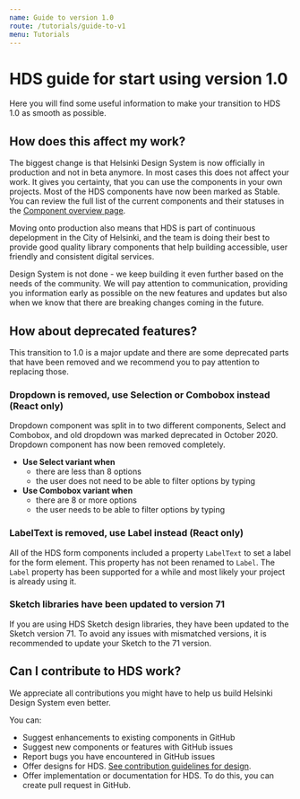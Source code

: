 ```yaml
---
name: Guide to version 1.0
route: /tutorials/guide-to-v1
menu: Tutorials
---
```



# HDS guide for start using version 1.0

<LargeParagraph>
    Here you will find some useful information to make your transition to HDS 1.0 as smooth as possible.
</LargeParagraph>

## How does this affect my work?
The biggest change is that Helsinki Design System is now officially in production and not in beta anymore. In most cases this does not affect your work. It gives you certainty, that you can use the components in your own projects. Most of the HDS components have now been marked as Stable. You can review the full list of the current components and their statuses in the [Component overview page](/components).


Moving onto production also means that HDS is part of continuous depelopment in the City of Helsinki, and the team is doing their best to provide good quality library components that help building accessible, user friendly and consistent digital services.


Design System is not done - we keep building it even further based on the needs of the community. We will pay attention to communication, providing you information early as possible on the new features and updates but also when we know that there are breaking changes coming in the future.

## How about deprecated features?
This transition to 1.0 is a major update and there are some deprecated parts that have been removed and we recommend you to pay attention to replacing those.

### Dropdown is removed, use Selection or Combobox instead (React only)
Dropdown component was split in to two different components, Select and Combobox, and old dropdown was marked deprecated in October 2020.
Dropdown component has now been removed completely. 

- **Use Select variant when**
  - there are less than 8 options
  - the user does not need to be able to filter options by typing
- **Use Combobox variant when**
  - there are 8 or more options
  - the user needs to be able to filter options by typing

### LabelText is removed, use Label instead (React only)
All of the HDS form components included a property `LabelText` to set a label for the form element. This property has not been renamed to `Label`. The `Label` property has been supported for a while and most likely your project is already using it.

### Sketch libraries have been updated to version 71
If you are using HDS Sketch design libraries, they have been updated to the Sketch version 71. To avoid any issues with mismatched versions, it is recommended to update your Sketch to the 71 version.


## Can I contribute to HDS work?
We appreciate all contributions you might have to help us build Helsinki Design System even better. 

You can:
- <Link href="https://github.com/City-of-Helsinki/helsinki-design-system/issues/new?assignees=&labels=i%3A+enhancement&template=enhancement.md&title=" external>Suggest enhancements to existing components in GitHub</Link>
- <Link href="https://github.com/City-of-Helsinki/helsinki-design-system/issues/new?assignees=&labels=&template=feature_request.md&title=" external>Suggest new components or features with GitHub issues</Link>
- <Link href="https://github.com/City-of-Helsinki/helsinki-design-system/issues/new?assignees=&labels=i%3A+bug&template=bug_report.md&title=" external>Report bugs you have encountered in GitHub issues</Link>
- Offer designs for HDS. [See contribution guidelines for design](/contributing/design).
- Offer implementation or documentation for HDS. To do this, you can <Link href="https://github.com/City-of-Helsinki/helsinki-design-system/compare" external>create pull request in GitHub</Link>.

